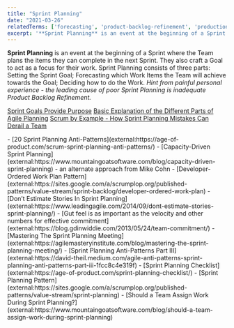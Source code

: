 ```yaml
---
title: "Sprint Planning"
date: "2021-03-26"
relatedTerms: ['forecasting', 'product-backlog-refinement', 'production-support', 'sprint-goal']
excerpt: '**Sprint Planning** is an event at the beginning of a Sprint where the Team plans the'
---
```


**Sprint Planning** is an event at the beginning of a Sprint where the Team plans the items they can complete in the next Sprint. They also craft a Goal to act as a focus for their work. Sprint Planning consists of three parts: Setting the Sprint Goal; Forecasting which Work Items the Team will achieve towards the Goal; Deciding how to do the Work. _Hint from painful personal experience - the leading cause of poor Sprint Planning is inadequate Product Backlog Refinement._

[Sprint Goals Provide Purpose]((/blog/sprint-goals-provide-purpose))
[Basic Explanation of the Different Parts of Agile Planning]((/blog/basic-explanation-of-the-different-parts-of-agile-planning))
[Scrum by Example - How Sprint Planning Mistakes Can Derail a Team](/blog/how-sprint-planning-mistakes-can-derail-a-team)

<HighlightBox heading="Resource Links" variant="resourceLinks">
- [20 Sprint Planning Anti-Patterns](external:https://age-of-product.com/scrum-sprint-planning-anti-patterns/)
- [Capacity-Driven Sprint Planning](external:https://www.mountaingoatsoftware.com/blog/capacity-driven-sprint-planning) - an alternate approach from Mike Cohn
- [Developer-Ordered Work Plan Pattern](external:https://sites.google.com/a/scrumplop.org/published-patterns/value-stream/sprint-backlog/developer-ordered-work-plan)
- [Don’t Estimate Stories In Sprint Planning](external:https://www.leadingagile.com/2014/09/dont-estimate-stories-sprint-planning/)
- [Gut feel is as important as the velocity and other numbers for effective commitment](external:https://blog.gdinwiddie.com/2013/05/24/team-commitment/)
- [Mastering The Sprint Planning Meeting](external:https://agilemasteryinstitute.com/blog/mastering-the-sprint-planning-meeting/)
- [Sprint Planning Anti-Patterns Part III](external:https://david-theil.medium.com/agile-anti-patterns-sprint-planning-anti-patterns-part-iii-1fcc8c4e319f)
- [Sprint Planning Checklist](external:https://age-of-product.com/sprint-planning-checklist/)
- [Sprint Planning Pattern](external:https://sites.google.com/a/scrumplop.org/published-patterns/value-stream/sprint-planning)
- [Should a Team Assign Work During Sprint Planning?](external:https://www.mountaingoatsoftware.com/blog/should-a-team-assign-work-during-sprint-planning)
</HighlightBox>
